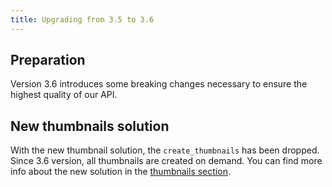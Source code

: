 ```yaml
---
title: Upgrading from 3.5 to 3.6
---
```


## Preparation

Version 3.6 introduces some breaking changes necessary to ensure the highest quality of our API.

## New thumbnails solution

With the new thumbnail solution, the `create_thumbnails` has been dropped. Since 3.6
version, all thumbnails are created on demand. You can find more info about the new solution
in the [thumbnails section](developer/thumbnails.mdx).
